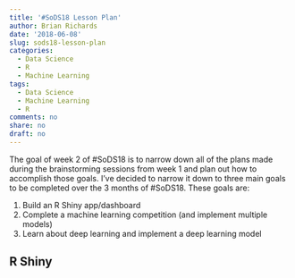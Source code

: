 ```yaml
---
title: '#SoDS18 Lesson Plan'
author: Brian Richards
date: '2018-06-08'
slug: sods18-lesson-plan
categories:
  - Data Science
  - R
  - Machine Learning
tags:
  - Data Science
  - Machine Learning
  - R
comments: no
share: no
draft: no
---
```


The goal of week 2 of #SoDS18 is to narrow down all of the plans made during 
the brainstorming sessions from week 1 and plan out how to accomplish those 
goals. I've decided to narrow it down to three main goals to be completed 
over the 3 months of #SoDS18. These goals are:

1. Build an R Shiny app/dashboard
2. Complete a machine learning competition (and implement multiple models)
3. Learn about deep learning and implement a deep learning model

## R Shiny 

